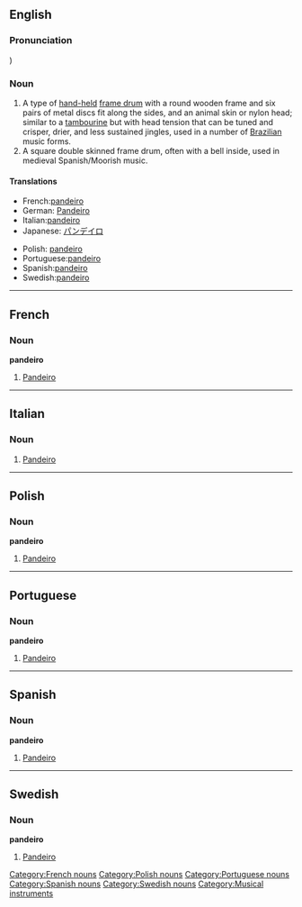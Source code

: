 {{see|Pandeiro}}
==English==
{{rfc}}
===Pronunciation===
{{IPA2|pɐ̃ˈdejɾu}})

===Noun===
{{wikipedia}}
{{en-noun}}
# A type of [[hand-held]] [[frame drum]] with a round wooden frame and six pairs of metal discs fit along the sides, and an animal skin or nylon head; similar to a [[tambourine]] but with head tension that can be tuned and crisper, drier, and less sustained jingles, used in a number of [[Brazilian]] music forms.
# A square double skinned frame drum, often with a bell inside, used in medieval Spanish/Moorish music.

====Translations====
{{trans-top}}
* French:[[pandeiro#French|pandeiro]]
* German: [[Pandeiro]]
* Italian:[[pandeiro#Italian|pandeiro]]
* Japanese: [[パンデイロ]]
{{trans-mid}}
* Polish: [[pandeiro#Polish|pandeiro]]
* Portuguese:[[pandeiro#Portuguese|pandeiro]]
* Spanish:[[pandeiro#Spanish|pandeiro]]
* Swedish:[[pandeiro#Swedish|pandeiro]]
{{trans-bottom}}

----

==French==
===Noun===
'''pandeiro'''
# [[pandeiro#English|Pandeiro]]

[[Category:French nouns]]

----

==Italian==

===Noun===
{{wikipedia|lang=it}}
{{it-noun|pandeir|m|o|i}}

# [[pandeiro#English|Pandeiro]]

----

==Polish==
===Noun===
'''pandeiro'''
# [[pandeiro#English|Pandeiro]]

[[Category:Polish nouns]]

----

==Portuguese==
===Noun===
'''pandeiro'''
# [[pandeiro#English|Pandeiro]]

[[Category:Portuguese nouns]]

----

==Spanish==
===Noun===
'''pandeiro'''
# [[pandeiro#English|Pandeiro]]

[[Category:Spanish nouns]]

----

==Swedish==
===Noun===
'''pandeiro'''
# [[pandeiro#English|Pandeiro]]

[[Category:Swedish nouns]]


[[Category:Musical instruments]]